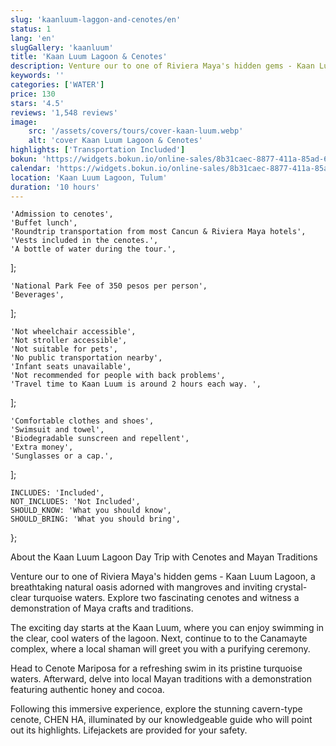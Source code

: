 ```yaml
---
slug: 'kaanluum-laggon-and-cenotes/en'
status: 1
lang: 'en'
slugGallery: 'kaanluum'
title: 'Kaan Luum Lagoon & Cenotes'
description: Venture our to one of Riviera Maya's hidden gems - Kaan Luum Lagoon, a breathtaking natural oasis adorned with mangroves and inviting crystal-clear turquoise waters
keywords: ''
categories: ['WATER']
price: 130
stars: '4.5'
reviews: '1,548 reviews'
image:
    src: '/assets/covers/tours/cover-kaan-luum.webp'
    alt: 'cover Kaan Luum Lagoon & Cenotes'
highlights: ['Transportation Included']
bokun: 'https://widgets.bokun.io/online-sales/8b31caec-8877-411a-85ad-682828170619/experience/876336?partialView=1'
calendar: 'https://widgets.bokun.io/online-sales/8b31caec-8877-411a-85ad-682828170619/experience-calendar/876336'
location: 'Kaan Luum Lagoon, Tulum'
duration: '10 hours'
---
```



    'Admission to cenotes',
    'Buffet lunch',
    'Roundtrip transportation from most Cancun & Riviera Maya hotels',
    'Vests included in the cenotes.',
    'A bottle of water during the tour.',
];

    'National Park Fee of 350 pesos per person',
    'Beverages',
];

    'Not wheelchair accessible',
    'Not stroller accessible',
    'Not suitable for pets',
    'No public transportation nearby',
    'Infant seats unavailable',
    'Not recommended for people with back problems',
    'Travel time to Kaan Luum is around 2 hours each way. ',
];

    'Comfortable clothes and shoes',
    'Swimsuit and towel',
    'Biodegradable sunscreen and repellent',
    'Extra money',
    'Sunglasses or a cap.',
];

    INCLUDES: 'Included',
    NOT_INCLUDES: 'Not Included',
    SHOULD_KNOW: 'What you should know',
    SHOULD_BRING: 'What you should bring',
};

<Inclusions includes={includes} notIncludes={notIncludes} i18n={i18n} />

<TagH2> About the Kaan Luum Lagoon Day Trip with Cenotes and Mayan Traditions</TagH2>

<TagP> Venture our to one of Riviera Maya's hidden gems - Kaan Luum Lagoon, a breathtaking natural oasis adorned with mangroves and inviting crystal-clear turquoise waters. Explore two fascinating cenotes and witness a demonstration of Maya crafts and traditions.</TagP>

<TagP> The exciting day starts at the Kaan Luum, where you can enjoy swimming in the clear, cool waters of the lagoon. Next, continue to to the Canamayte complex, where a local shaman will greet you with a purifying ceremony.</TagP>

<TagP> Head to Cenote Mariposa for a refreshing swim in its pristine turquoise waters. Afterward, delve into local Mayan traditions with a demonstration featuring authentic honey and cocoa.</TagP>

<TagP> Following this immersive experience, explore the stunning cavern-type cenote, CHEN HA, illuminated by our knowledgeable guide who will point out its highlights. Lifejackets are provided for your safety.</TagP>

<WhatYouShould shouldKnow={shouldKnow} shouldBring={shouldBring} i18n={i18n} />